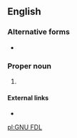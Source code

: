 ==English==

===Alternative forms===
* {{l|en|GFDL}}

===Proper noun===
{{en-proper noun}}

# {{initialism of|{{pedlink|GNU Free Documentation License}}|lang=en}}

====External links====
* {{projectlink|wikipedia}}
[[pl:GNU FDL]]